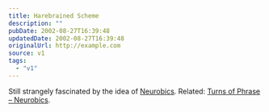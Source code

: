 ```yaml
---
title: Harebrained Scheme
description: ""
pubDate: 2002-08-27T16:39:48
updatedDate: 2002-08-27T16:39:48
originalUrl: http://example.com
source: v1
tags:
  - "v1"
---
```


Still strangely fascinated by the idea of [Neurobics][1]. Related: [Turns of Phrase &#8211; Neurobics][2].

[1]: http://www.neurobics.com/ "Neurobics: Keep Your Brain Alive"
[2]: http://www.worldwidewords.org/turnsofphrase/tp-neu1.htm "World Wide Words: Neurobics as a turn of phrase"
